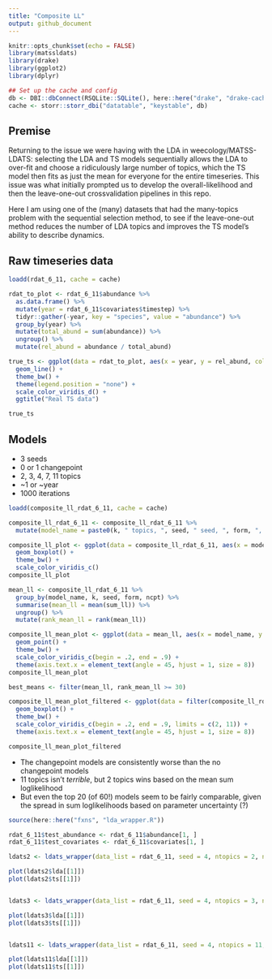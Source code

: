 ```yaml
---
title: "Composite LL"
output: github_document
---
```





```r
knitr::opts_chunk$set(echo = FALSE)
library(matssldats)
library(drake)
library(ggplot2)
library(dplyr)

## Set up the cache and config
db <- DBI::dbConnect(RSQLite::SQLite(), here::here("drake", "drake-cache-bbs.sqlite"))
cache <- storr::storr_dbi("datatable", "keystable", db)

```

## Premise

Returning to the issue we were having with the LDA in weecology/MATSS-LDATS: selecting the LDA and TS models sequentially allows the LDA to over-fit and choose a ridiculously large number of topics, which the TS model then fits as just the mean for everyone for the entire timeseries. This issue was what initially prompted us to develop the overall-likelihood and then the leave-one-out crossvalidation pipelines in this repo. 

Here I am using one of the (many) datasets that had the many-topics problem with the sequential selection method, to see if the leave-one-out method reduces the number of LDA topics and improves the TS model's ability to describe dynamics. 

## Raw timeseries data
```r

loadd(rdat_6_11, cache = cache)

rdat_to_plot <- rdat_6_11$abundance %>%
  as.data.frame() %>%
  mutate(year = rdat_6_11$covariates$timestep) %>%
  tidyr::gather(-year, key = "species", value = "abundance") %>%
  group_by(year) %>%
  mutate(total_abund = sum(abundance)) %>%
  ungroup() %>%
  mutate(rel_abund = abundance / total_abund)

true_ts <- ggplot(data = rdat_to_plot, aes(x = year, y = rel_abund, color = species)) +
  geom_line() +
  theme_bw() +
  theme(legend.position = "none") +
  scale_color_viridis_d() +
  ggtitle("Real TS data")

true_ts

```

## Models

- 3 seeds
- 0 or 1 changepoint
- 2, 3, 4, 7, 11 topics
- ~1 or ~year
- 1000 iterations

```r

loadd(composite_ll_rdat_6_11, cache = cache)

composite_ll_rdat_6_11 <- composite_ll_rdat_6_11 %>%
  mutate(model_name = paste0(k, " topics, ", seed, " seed, ", form, ", ", ncpt, " cpts"))

composite_ll_plot <- ggplot(data = composite_ll_rdat_6_11, aes(x = model_name, y = sum_ll, color = k)) +
  geom_boxplot() +
  theme_bw() +
  scale_color_viridis_c()
composite_ll_plot

mean_ll <- composite_ll_rdat_6_11 %>%
  group_by(model_name, k, seed, form, ncpt) %>%
  summarise(mean_ll = mean(sum_ll)) %>%
  ungroup() %>%
  mutate(rank_mean_ll = rank(mean_ll))

composite_ll_mean_plot <- ggplot(data = mean_ll, aes(x = model_name, y = mean_ll, color = k)) +
  geom_point() +
  theme_bw() +
  scale_color_viridis_c(begin = .2, end = .9) +
  theme(axis.text.x = element_text(angle = 45, hjust = 1, size = 8))
composite_ll_mean_plot

best_means <- filter(mean_ll, rank_mean_ll >= 30)

composite_ll_mean_plot_filtered <- ggplot(data = filter(composite_ll_rdat_6_11, model_name %in% best_means$model_name), aes(x = model_name, y = sum_ll, color = k)) +
  geom_boxplot() +
  theme_bw() +
  scale_color_viridis_c(begin = .2, end = .9, limits = c(2, 11)) +
  theme(axis.text.x = element_text(angle = 45, hjust = 1, size = 8))

composite_ll_mean_plot_filtered
```

* The changepoint models are consistently worse than the no changepoint models
* 11 topics isn't _terrible_, but 2 topics wins based on the mean sum loglikelihood
* But even the top 20 (of 60!) models seem to be fairly comparable, given the spread in sum loglikelihoods based on parameter uncertainty (?)

```r
source(here::here("fxns", "lda_wrapper.R"))

rdat_6_11$test_abundance <- rdat_6_11$abundance[1, ]
rdat_6_11$test_covariates <- rdat_6_11$covariates[1, ]

ldats2 <- ldats_wrapper(data_list = rdat_6_11, seed = 4, ntopics = 2, ncpts = 0, formulas = c("intercept"))

plot(ldats2$lda[[1]])
plot(ldats2$ts[[1]])


ldats3 <- ldats_wrapper(data_list = rdat_6_11, seed = 4, ntopics = 3, ncpts = 0, formulas = c("intercept"))

plot(ldats3$lda[[1]])
plot(ldats3$ts[[1]])


ldats11 <- ldats_wrapper(data_list = rdat_6_11, seed = 4, ntopics = 11, ncpts = 0, formulas = c("intercept"))

plot(ldats11$lda[[1]])
plot(ldats11$ts[[1]])


```
